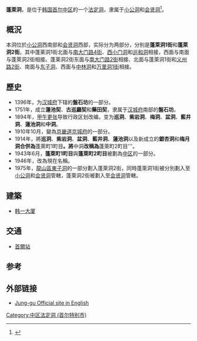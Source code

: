 {{Infobox Korean settlement
| title= 蓬萊洞
| img=
| imgwidth=
| imgcaption=
| hangul= 봉래동
| hanja= 蓬萊洞
| rr= Bongnae-dong
| mr= Pongnae-tong
| area_km2=
| pop=
| popnote=
| popyear=
| popden_km2=
| popdennote=
| divs=
| map=
| mapcaption=
}}

'''蓬萊洞'''，是位于[[韩国|韩国]][[首尔|首尔]][[中区_(首尔)|中区]]的一个[[法定洞|法定洞]]，隶属于[[小公洞|小公洞]]和[[会贤洞|会贤洞]]<ref name="encyber">{{cite web |url=http://www.encyber.com/search_w/ctdetail.php?masterno=763865&contentno=763865 |title=봉래동 (Bongnae-dong 蓬萊洞) |accessdate=2008-05-09 |language=ko }}{{dead link|date=十月 2017 |bot=InternetArchiveBot }}</ref>。

==概況==
本洞位於[[小公洞|小公洞]]西南部和[[会贤洞|会贤洞]]西部，实际分为两部分，分别是'''蓬萊洞1街'''和'''蓬萊洞2街'''。其中蓬莱洞1街北面与[[南大门路|南大门路4街]]、[[西小门洞|西小门洞]]和[[巡和洞|巡和洞]]相接，西面与南面与蓬萊洞2街相接。蓬莱洞2街东面与[[南大门路|南大门路2街]]相接、北面与蓬萊洞1街和[[义州路|义州路2街]]、南面与[[东子洞|东子洞]]、西面与[[中林洞|中林洞]]和[[万里洞|万里洞1街]]相接。

==歷史==
*1396年，为[[汉城府|汉城府]]下辖的'''盤石坊'''的一部分。
*1751年，成立'''蓮池契'''、'''古巡廳契'''和'''藥田契'''，隶属于[[汉城府|汉城府]]南部的'''盤石坊'''。
*1894年，[[甲午更张|甲午更张]]导致行政区划改编，变为'''巡洞'''、'''紫岩洞'''、'''梅洞'''、'''盆洞'''、'''藍井洞'''、'''蓮池洞'''和'''中洞'''。
*1910年10月，變為[[京畿道_(日本統治時代)|京畿道]][[京城府|京城府]]的一部分。
*1914年，將'''巡洞'''、'''紫岩洞'''、'''盆洞'''、'''藍井洞'''、'''蓮池洞'''以及新成立的'''銀杏洞'''和'''梅月洞合併為'''蓬萊町1町目'''。將'''中洞'''改稱為'''蓬萊町2町目'''。
*1943年6月，'''蓬萊町1町目'''與'''蓬萊町2町目'''被劃為[[中区_(首尔)|中区]]的一部分。
*1946年，改為現在名稱。
*1975年，[[龍山區_(首爾)|龍山區]][[東子洞|東子洞]]的一部分劃入蓬萊洞2街，同時蓬萊洞1街被分別劃入至[[小公洞|小公洞]]和[[会贤洞|会贤洞]]管轄，蓬萊洞2街被劃入至[[会贤洞|会贤洞]]管轄。

==建築==
*[[韩一大厦|韩一大厦]]

==交通==
*[[首爾站|首爾站]]

==参考==
{{Reflist}}

==外部链接==
* [https://web.archive.org/web/20060118044612/http://tour.junggu.seoul.kr/english/ Jung-gu Official site in English]

{{首爾特別市中區}}

[[Category:中区法定洞_(首尔特别市)|Category:中区法定洞 (首尔特别市)]]